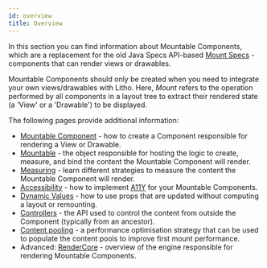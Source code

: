 ```yaml
---
id: overview
title: Overview
---
```


In this section you can find information about Mountable Components, which are a replacement for the old Java Specs API-based [Mount Specs](codegen/mount-specs.md) - components that can render views or drawables.

Mountable Components should only be created when you need to integrate your own views/drawables with Litho. Here, *Mount* refers to the operation performed by all components in a layout tree to extract their rendered state (a 'View' or a 'Drawable') to be displayed.

The following pages provide additional information:

* [Mountable Component](overview.mdx) - how to create a Component responsible for rendering a View or Drawable.
* [Mountable](overview.mdx) - the object responsible for hosting the logic to create, measure, and bind the content the Mountable Component will render.
* [Measuring](overview.mdx) - learn different strategies to measure the content the Mountable Component will render.
* [Accessibility](overview.mdx) - how to implement [A11Y](https://www.a11yproject.com/) for your Mountable Components.
* [Dynamic Values](overview.mdx) - how to use props that are updated without computing a layout or remounting.
* [Controllers](overview.mdx) - the API used to control the content from outside the Component (typically from an ancestor).
* [Content pooling](overview.mdx) - a performance optimisation strategy that can be used to populate the content pools to improve first mount performance.
* Advanced: [RenderCore](introduction-to-rendercore.mdx) - overview of the engine responsible for rendering Mountable Components.
